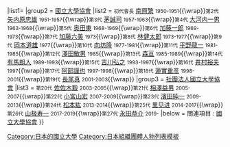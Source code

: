 {{Navbox
|name=國立大學協會會長
|title=[[國立大學協會]]會長{{#if:{{{1|}}}|({{{1|}}})|}}
|list1={{nowrap begin}}
|group2  = [[國立大學協會]]
|list2   = <small>初代會長</small> [[南原繁]] <small>1950-1951</small>{{\wrap}}<small>第2代</small> [[矢内原忠雄]] <small>1951-1957</small>{{\wrap}}<small>第3代</small> [[茅誠司]] <small>1957-1963</small>{{\wrap}}<small>第4代</small> [[大河内一男]] <small>1963-1968</small>{{\wrap}}<small>第5代</small> [[奥田東]] <small>1968-1969</small>{{\wrap}}<small>第6代</small> [[加藤一郎 (法學者)|加藤一郎]] <small>1969-1973</small>{{\wrap}}<small>第7代</small> [[加藤六美]] <small>1973</small>{{\wrap}}<small>第8代</small> [[林健太郎]] <small>1973-1977</small>{{\wrap}}<small>第9代</small> [[岡本道雄]] <small>1977</small>{{\wrap}}<small>第10代</small> [[向坊隆]] <small>1977-1981</small>{{\wrap}}<small>第11代</small> [[平野龍一]] <small>1981-1985</small>{{\wrap}}<small>第12代</small> [[澤田敏男]] <small>1985</small>{{\wrap}}<small>第13代</small> [[森亘]] <small>1985-1989</small>{{\wrap}}<small>第14代</small> [[有馬朗人]] <small>1989-1993</small>{{\wrap}}<small>第15代</small> [[吉川弘之]] <small>1993-1997</small>{{\wrap}}<small>第16代</small> [[井村裕夫]] <small>1997</small>{{\wrap}}<small>第17代</small> [[阿部謹也]] <small>1997-1998</small>{{\wrap}}<small>第18代</small> [[蓮實重彦]] <small>1998-2001</small>{{\wrap}}<small>第19代</small> [[長尾真]] <small>2001-2003</small>{{\wrap}}
|group3  = [[社團法人]][[國立大學協會]]
|list3   = <small>第20代</small> [[佐佐木毅]] <small>2003-2005</small>{{\wrap}}<small>第21代</small> [[相澤益男]] <small>2005-2007</small>{{\wrap}}<small>第22代</small> [[小宮山宏]] <small>2007-2009</small>{{\wrap}}<small>第23代</small> [[濱田純一]] <small>2009-2013</small>{{\wrap}}<small>第24代</small> [[松本紘]] <small>2013-2014</small>{{\wrap}}<small>第25代</small> [[里见进]] <small>2014-2017</small>{{\wrap}}<small>第26代</small> [[山极寿一]] <small>2017-2019</small>{{\wrap}}<small>第27代</small> [[永田恭介]] <small>2019-</small>{{nowrap end}}
|below   = 關連項目 : [[國立大學協會]]
}}
<noinclude>
[[Category:日本的國立大學]]
[[Category:日本組織團體人物列表模板]]
</noinclude>